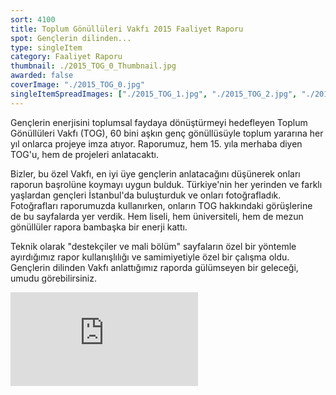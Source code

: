 ```yaml
---
sort: 4100
title: Toplum Gönüllüleri Vakfı 2015 Faaliyet Raporu
spot: Gençlerin dilinden...
type: singleItem
category: Faaliyet Raporu
thumbnail: ./2015_TOG_0_Thumbnail.jpg
awarded: false
coverImage: "./2015_TOG_0.jpg"
singleItemSpreadImages: ["./2015_TOG_1.jpg", "./2015_TOG_2.jpg", "./2015_TOG_3.jpg", "./2015_TOG_4.jpg", "./2015_TOG_5.jpg", "./2015_TOG_6.jpg"]
---
```


Gençlerin enerjisini toplumsal faydaya dönüştürmeyi hedefleyen Toplum Gönüllüleri Vakfı (TOG), 60 bini aşkın genç gönüllüsüyle toplum yararına her yıl onlarca projeye imza atıyor. Raporumuz, hem 15. yıla merhaba diyen TOG'u, hem de projeleri anlatacaktı.

Bizler, bu özel Vakfı, en iyi üye gençlerin anlatacağını düşünerek onları raporun başrolüne koymayı uygun bulduk. Türkiye'nin her yerinden ve farklı yaşlardan gençleri İstanbul'da buluşturduk ve onları fotoğrafladık. Fotoğrafları raporumuzda kullanırken, onların TOG hakkındaki görüşlerine de bu sayfalarda yer verdik. Hem liseli, hem üniversiteli, hem de mezun gönüllüler rapora bambaşka bir enerji kattı.

Teknik olarak "destekçiler ve mali bölüm" sayfaların özel bir yöntemle ayırdığımız rapor kullanışlılığı ve samimiyetiyle özel bir çalışma oldu. Gençlerin dilinden Vakfı anlattığımız raporda gülümseyen bir geleceği, umudu görebilirsiniz.

<div class="aspect-video">
	<iframe src="https://player.vimeo.com/video/235725321" class="h-full w-full" frameborder="0" webkitallowfullscreen mozallowfullscreen allowfullscreen></iframe>
</div>


<Scriptify>
	<script>{`document.querySelector("a[aria-label='FAALİYET RAPORU']").classList.remove("aw-link-active");`}</script>
</Scriptify>
